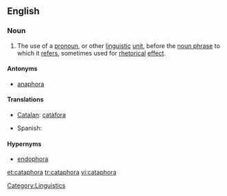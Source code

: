 ==English==
{{wikipedia}}

===Noun===
{{en-noun}}

# {{linguistics}} The use of a [[pronoun]], or other [[linguistic]] [[unit]], before the [[noun phrase]] to which it [[refers]], sometimes used for [[rhetorical]] [[effect]].

====Antonyms====
* [[anaphora]]

====Translations====
{{trans-top|referring to a noun that appears later}}
* [[Catalan]]: [[catàfora]] {{f}}
{{trans-mid}}
* Spanish: {{t+|es|catáfora|f}}
{{trans-bottom}}

====Hypernyms====
* [[endophora]]

[[Category:Linguistics]]

[[et:cataphora]]
[[tr:cataphora]]
[[vi:cataphora]]